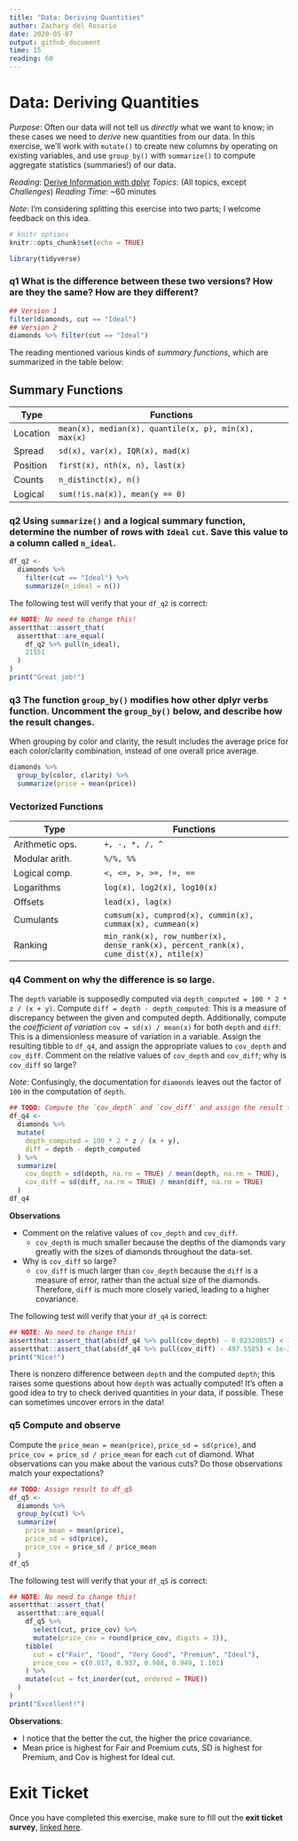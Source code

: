 ```yaml
---
title: "Data: Deriving Quantities"
author: Zachary del Rosario
date: 2020-05-07
output: github_document
time: 15
reading: 60
---
```


# Data: Deriving Quantities

*Purpose*: Often our data will not tell us *directly* what we want to
know; in these cases we need to *derive* new quantities from our data.
In this exercise, we'll work with `mutate()` to create new columns by
operating on existing variables, and use `group_by()` with `summarize()`
to compute aggregate statistics (summaries!) of our data.

*Reading*: [Derive Information with
dplyr](https://rstudio.cloud/learn/primers/2.3) *Topics*: (All topics,
except *Challenges*) *Reading Time*: \~60 minutes

*Note*: I'm considering splitting this exercise into two parts; I
welcome feedback on this idea.

```r
# knitr options
knitr::opts_chunk$set(echo = TRUE)
```

```r
library(tidyverse)

```

### **q1** What is the difference between these two versions? How are they the same? How are they different?

```r
## Version 1
filter(diamonds, cut == "Ideal")
## Version 2
diamonds %>% filter(cut == "Ideal")
```

The reading mentioned various kinds of *summary functions*, which are
summarized in the table below:

## Summary Functions

| Type     | Functions                                            |
|----------|------------------------------------------------------|
| Location | `mean(x), median(x), quantile(x, p), min(x), max(x)` |
| Spread   | `sd(x), var(x), IQR(x), mad(x)`                      |
| Position | `first(x), nth(x, n), last(x)`                       |
| Counts   | `n_distinct(x), n()`                                 |
| Logical  | `sum(!is.na(x)), mean(y == 0)`                       |

### **q2** Using `summarize()` and a logical summary function, determine the number of rows with `Ideal` `cut`. Save this value to a column called `n_ideal`.

```r
df_q2 <-
  diamonds %>%
    filter(cut == "Ideal") %>%
    summarize(n_ideal = n())
```

The following test will verify that your `df_q2` is correct:

```r
## NOTE: No need to change this!
assertthat::assert_that(
  assertthat::are_equal(
    df_q2 %>% pull(n_ideal),
    21551
  )
)
print("Great job!")
```

### **q3** The function `group_by()` modifies how other dplyr verbs function. Uncomment the `group_by()` below, and describe how the result changes.

When grouping by color and clarity, the result includes the average
price for each color/clarity combination, instead of one overall price
average.

```r
diamonds %>%
  group_by(color, clarity) %>%
  summarize(price = mean(price))
```

### Vectorized Functions

| Type            | Functions                                                                            |
|-----------------------|------------------------------------------------|
| Arithmetic ops. | `+, -, *, /, ^`                                                                      |
| Modular arith.  | `%/%, %%`                                                                            |
| Logical comp.   | `<, <=, >, >=, !=, ==`                                                               |
| Logarithms      | `log(x), log2(x), log10(x)`                                                          |
| Offsets         | `lead(x), lag(x)`                                                                    |
| Cumulants       | `cumsum(x), cumprod(x), cummin(x), cummax(x), cummean(x)`                            |
| Ranking         | `min_rank(x), row_number(x), dense_rank(x), percent_rank(x), cume_dist(x), ntile(x)` |

### **q4** Comment on why the difference is so large.

The `depth` variable is supposedly computed via
`depth_computed = 100 * 2 * z / (x + y)`. Compute
`diff = depth - depth_computed`: This is a measure of discrepancy
between the given and computed depth. Additionally, compute the
*coefficient of variation* `cov = sd(x) / mean(x)` for both `depth` and
`diff`: This is a dimensionless measure of variation in a variable.
Assign the resulting tibble to `df_q4`, and assign the appropriate
values to `cov_depth` and `cov_diff`. Comment on the relative values of
`cov_depth` and `cov_diff`; why is `cov_diff` so large?

*Note*: Confusingly, the documentation for `diamonds` leaves out the
factor of `100` in the computation of `depth`.

```r
## TODO: Compute the `cov_depth` and `cov_diff` and assign the result to df_q4
df_q4 <-
  diamonds %>%
  mutate(
    depth_computed = 100 * 2 * z / (x + y),
    diff = depth - depth_computed
  ) %>%
  summarize(
    cov_depth = sd(depth, na.rm = TRUE) / mean(depth, na.rm = TRUE),
    cov_diff = sd(diff, na.rm = TRUE) / mean(diff, na.rm = TRUE)
  )
df_q4
```

**Observations**

-   Comment on the relative values of `cov_depth` and `cov_diff`.
    -   `cov_depth` is much smaller because the depths of the diamonds
        vary greatly with the sizes of diamonds throughout the data-set.
-   Why is `cov_diff` so large?
    -   `cov_diff` is much larger than `cov_depth` because the `diff` is
        a measure of error, rather than the actual size of the diamonds.
        Therefore, `diff` is much more closely varied, leading to a
        higher covariance.

The following test will verify that your `df_q4` is correct:

```r
## NOTE: No need to change this!
assertthat::assert_that(abs(df_q4 %>% pull(cov_depth) - 0.02320057) < 1e-3)
assertthat::assert_that(abs(df_q4 %>% pull(cov_diff) - 497.5585) < 1e-3)
print("Nice!")
```

There is nonzero difference between `depth` and the computed `depth`;
this raises some questions about how `depth` was actually computed! It's
often a good idea to try to check derived quantities in your data, if
possible. These can sometimes uncover errors in the data!

### **q5** Compute and observe

Compute the `price_mean = mean(price)`, `price_sd = sd(price)`, and
`price_cov = price_sd / price_mean` for each `cut` of diamond. What
observations can you make about the various cuts? Do those observations
match your expectations?

```r
## TODO: Assign result to df_q5
df_q5 <-
  diamonds %>%
  group_by(cut) %>%
  summarize(
    price_mean = mean(price),
    price_sd = sd(price),
    price_cov = price_sd / price_mean
  )
df_q5
```

The following test will verify that your `df_q5` is correct:

```r
## NOTE: No need to change this!
assertthat::assert_that(
  assertthat::are_equal(
    df_q5 %>%
      select(cut, price_cov) %>%
      mutate(price_cov = round(price_cov, digits = 3)),
    tibble(
      cut = c("Fair", "Good", "Very Good", "Premium", "Ideal"),
      price_cov = c(0.817, 0.937, 0.988, 0.949, 1.101)
    ) %>%
    mutate(cut = fct_inorder(cut, ordered = TRUE))
  )
)
print("Excellent!")
```

**Observations**:

-   I notice that the better the cut, the higher the price covariance.
-   Mean price is highest for Fair and Premium cuts, SD is highest for
    Premium, and Cov is highest for Ideal cut.

<!-- include-exit-ticket -->

# Exit Ticket

<!-- -------------------------------------------------- -->

Once you have completed this exercise, make sure to fill out the **exit
ticket survey**, [linked
here](https://docs.google.com/forms/d/e/1FAIpQLSeuq2LFIwWcm05e8-JU84A3irdEL7JkXhMq5Xtoalib36LFHw/viewform?usp=pp_url&entry.693978880=e-data02-derive-assignment.Rmd).
